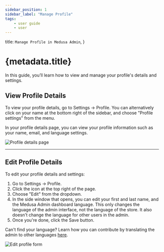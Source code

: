 ```yaml
---
sidebar_position: 1
sidebar_label: "Manage Profile"
tags:
    - user guide
    - user
---
```



  title: `Manage Profile in Medusa Admin`,
}

# {metadata.title}

In this guide, you’ll learn how to view and manage your profile's details and settings.

## View Profile Details

To view your profile details, go to Settings → Profile. You can alternatively click on your name at the bottom right of the sidebar, and choose "Profile settings" from the menu.

In your profile details page, you can view your profile information such as your name, email, and language settings.

![Profile details page](https://res.cloudinary.com/dza7lstvk/image/upload/v1740500431/User%20Guide/Screenshot_2025-02-25_at_6.20.05_PM_lhmmxp.png)

---

## Edit Profile Details

To edit your profile details and settings:

1. Go to Settings → Profile.
2. Click the <InlineIcon Icon={EllipsisHorizontal} alt="three-dots" /> icon at the top right of the page.
3. Choose "Edit" from the dropdown.
4. In the side window that opens, you can edit your first and last name, and the Medusa Admin dashboard language. This only changes the language of the admin interface, not the language of the store. It also doesn't change the language for other users in the admin.
5. Once you're done, click the Save button.

<Note title="Tip">

Can't find your language? Learn how you can contribute by translating the admin to other languages [here](!docs!/learn/contribution-guidelines/admin-translations).

</Note>

![Edit profile form](https://res.cloudinary.com/dza7lstvk/image/upload/v1740500618/User%20Guide/Screenshot_2025-02-25_at_6.23.21_PM_tbgsbg.png)
